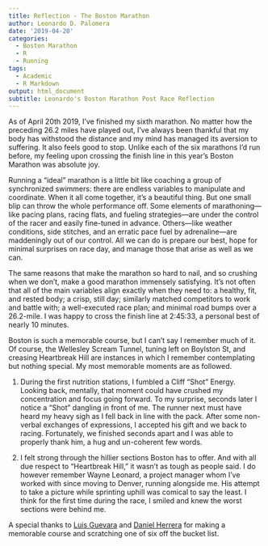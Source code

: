```yaml
---
title: Reflection - The Boston Marathon
author: Leonardo D. Palomera
date: '2019-04-20'
categories:
  - Boston Marathon
  - R
  - Running
tags:
  - Academic
  - R Markdown
output: html_document
subtitle: Leonardo's Boston Marathon Post Race Reflection
---
```



As of April 20th 2019, I've finished my sixth marathon. No matter how the preceding 26.2 miles have played out, I’ve always been thankful that my body has withstood the distance and my mind has managed its aversion to suffering. It also feels good to stop. Unlike each of the six marathons I’d run before, my feeling upon crossing the finish line in this year’s Boston Marathon was absolute joy. 

Running a "ideal" marathon is a little bit like coaching a group of synchronized swimmers: there are endless variables to manipulate and coordinate. When it all come together, it’s a beautiful thing. But one small blip can throw the whole performance off. Some elements of marathoning—like pacing plans, racing flats, and fueling strategies—are under the control of the racer and easily fine-tuned in advance. Others—like weather conditions, side stitches, and an erratic pace fuel by adrenaline—are maddeningly out of our control. All we can do is prepare our best, hope for minimal surprises on race day, and manage those that arise as well as we can.

The same reasons that make the marathon so hard to nail, and so crushing when we don’t, make a good marathon immensely satisfying. It’s not often that all of the main variables align exactly when they need to: a healthy, fit, and rested body; a crisp, still day; similarly matched competitors to work and battle with; a well-executed race plan; and minimal road bumps over a 26.2-mile. I was happy to cross the finish line at 2:45:33, a personal best of nearly 10 minutes. 

Boston is such a memorable course, but I can’t say I remember much of it. Of course, the Wellesley Scream Tunnel, tuning left on Boylston St, and creasing Heartbreak Hill are instances in which I remember contemplating but nothing special. My most memorable moments are as followed.

1. During the first nutrition stations, I fumbled a  Cliff “Shot” Energy. Looking back, mentally, that moment could have crushed my concentration and focus going forward. To my surprise, seconds later I notice a “Shot” dangling in front of me. The runner next must have heard my heavy sigh as I fell back in line with the pack. After some non-verbal exchanges of expressions, I accepted his gift and we back to racing. Fortunately, we finished seconds apart and I was able to properly thank him, a hug and un-coherent few words.

2. I felt strong through the hillier sections Boston has to offer. And with all due respect to “Heartbreak Hill,” it wasn’t as tough as people said. I do however remember Wayne Leonard, a project manager whom I’ve worked with since moving to Denver, running alongside me. His attempt to take a picture while sprinting uphill was comical to say the least. I think for the first time during the race, I smiled and knew the worst sections were behind me.


A special thanks to [Luis Guevara](https://www.instagram.com/luisreyguevara/) and [Daniel Herrera](https://www.instagram.com/corredaniel/) for making a memorable course and scratching one of six off the bucket list.



